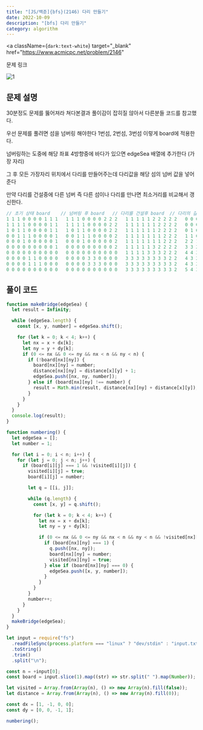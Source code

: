 ---
title: "[JS/백준]{bfs}(2146) 다리 만들기"
date: 2022-10-09
description: "[bfs] 다리 만들기"
category: algorithm
---

<a
  className={`dark:text-white`}
  target="_blank"
  href="https://www.acmicpc.net/problem/2146"
>
  문제 링크
</a>

![1](https://user-images.githubusercontent.com/75124028/194753773-a4fee947-10f6-409f-936f-2df1c2b4f9b8.PNG)

<h2 className={`dark:text-white`}>문제 설명</h2>

30분정도 문제를 뚫어져라 쳐다본결과 풀이감이 잡히질 않아서 다른분들 코드를 참고했다.

우선 문제를 풀려면 섬을 넘버링 해야한다 1번섬, 2번섬, 3번섬 이렇게 board에 적용한다.

넘버링하는 도중에 해당 좌표 4방향중에 바다가 있으면 edgeSea 배열에 추가한다 (가장 자리)

그 후 모든 가장자리 위치에서 다리를 만들어주는데 다리값을 해당 섬의 넘버 값을 넣어준다

만약 다리를 건설중에 다른 넘버 즉 다른 섬이나 다리를 만나면 최소거리를 비교해서 갱신한다.

```js
// 초기 상태 board    // 넘버링 후 board   // 다리를 건설후 board  // 다리의 길이 distance
1 1 1 0 0 0 0 1 1 1   1 1 1 0 0 0 0 2 2 2   1 1 1 1 1 2 2 2 2 2   0 0 0 1 2 2 1 0 0 0
1 1 1 1 0 0 0 0 1 1   1 1 1 1 0 0 0 0 2 2   1 1 1 1 1 1 2 2 2 2   0 0 0 0 1 2 2 1 0 0
1 0 1 1 0 0 0 0 1 1   1 0 1 1 0 0 0 0 2 2   1 1 1 1 1 1 2 2 2 2   0 1 0 0 1 2 2 1 0 0
0 0 1 1 1 0 0 0 0 1   0 0 1 1 1 0 0 0 0 2   1 1 1 1 1 1 1 2 2 2   1 1 0 0 0 1 2 2 1 0
0 0 0 1 0 0 0 0 0 1   0 0 0 1 0 0 0 0 0 2   1 1 1 1 1 1 1 2 2 2   2 2 1 0 1 2 3 2 1 0
0 0 0 0 0 0 0 0 0 1   0 0 0 0 0 0 0 0 0 2   1 1 1 1 1 3 2 2 2 2   3 3 2 1 2 2 3 2 1 0
0 0 0 0 0 0 0 0 0 0   0 0 0 0 0 0 0 0 0 0   1 1 1 1 3 3 3 2 2 2   4 4 3 2 1 1 2 3 2 1
0 0 0 0 1 1 0 0 0 0   0 0 0 0 3 3 0 0 0 0   3 3 3 3 3 3 3 3 2 2   4 3 2 1 0 0 1 2 3 2
0 0 0 0 1 1 1 0 0 0   0 0 0 0 3 3 3 0 0 0   3 3 3 3 3 3 3 3 3 2   4 3 2 1 0 0 0 1 2 3
0 0 0 0 0 0 0 0 0 0   0 0 0 0 0 0 0 0 0 0   3 3 3 3 3 3 3 3 3 2   5 4 3 2 1 1 1 2 3 4
```

<h2 className={`dark:text-white`}>풀이 코드</h2>

```js showLineNumbers
function makeBridge(edgeSea) {
  let result = Infinity;

  while (edgeSea.length) {
    const [x, y, number] = edgeSea.shift();

    for (let k = 0; k < 4; k++) {
      let nx = x + dx[k];
      let ny = y + dy[k];
      if (0 <= nx && 0 <= ny && nx < n && ny < n) {
        if (!board[nx][ny]) {
          board[nx][ny] = number;
          distance[nx][ny] = distance[x][y] + 1;
          edgeSea.push([nx, ny, number]);
        } else if (board[nx][ny] !== number) {
          result = Math.min(result, distance[nx][ny] + distance[x][y]);
        }
      }
    }
  }
  console.log(result);
}

function numbering() {
  let edgeSea = [];
  let number = 1;

  for (let i = 0; i < n; i++) {
    for (let j = 0; j < n; j++) {
      if (board[i][j] === 1 && !visited[i][j]) {
        visited[i][j] = true;
        board[i][j] = number;

        let q = [[i, j]];

        while (q.length) {
          const [x, y] = q.shift();

          for (let k = 0; k < 4; k++) {
            let nx = x + dx[k];
            let ny = y + dy[k];

            if (0 <= nx && 0 <= ny && nx < n && ny < n && !visited[nx][ny]) {
              if (board[nx][ny] === 1) {
                q.push([nx, ny]);
                board[nx][ny] = number;
                visited[nx][ny] = true;
              } else if (board[nx][ny] === 0) {
                edgeSea.push([x, y, number]);
              }
            }
          }
        }
        number++;
      }
    }
  }
  makeBridge(edgeSea);
}

let input = require("fs")
  .readFileSync(process.platform === "linux" ? "dev/stdin" : "input.txt")
  .toString()
  .trim()
  .split("\n");

const n = +input[0];
const board = input.slice(1).map((str) => str.split(" ").map(Number));

let visited = Array.from(Array(n), () => new Array(n).fill(false));
let distance = Array.from(Array(n), () => new Array(n).fill(0));

const dx = [1, -1, 0, 0];
const dy = [0, 0, -1, 1];

numbering();
```
